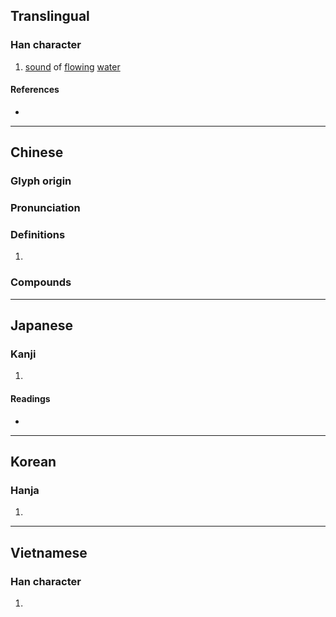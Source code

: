{{character info}}
==Translingual==

===Han character===
{{Han char|rn=85|rad=水|as=12|sn=15|four=37147|canj=ESND|ids=⿰氵孱}}

# [[sound]] of [[flow]]ing [[water]]

====References====
* {{Han ref|kx=0651.070|dkj=18298|dj=1061.160|hdz=31749.110|uh=6F7A|ud=28538|bh=BCEB|bd=48363}}

----

==Chinese==
{{zh-forms}}

===Glyph origin===
{{Han etym}}

===Pronunciation===
{{zh-pron
|m=chán
|c=saan4
|mn=chhan
|mn-t=cang5/cang1
|mc=y
|oc=y
|ma=
|cat=n
}}

===Definitions===
{{zh-hanzi}}

# {{rfdef|zh}}

===Compounds===
{{zh-der|潺淙|潺潺|潺湲}}

----

==Japanese==

===Kanji===
{{ja-kanji|grade=|rs=水12}}

# {{rfdef|ja|sort=水12}}

====Readings====
* {{ja-readings|on=[[さん]] (san), [[せん]] (sen)|kun=}}

----

==Korean==

===Hanja===
{{ko-hanja|hangeul=잔|eumhun=|rv=jan|mr=chan|y=can}}

# {{rfdef|ko|sort=水12}}

----

==Vietnamese==

===Han character===
{{vi-readings|reading=sờn, sàn, sớn|rs=水12}}

# {{rfdef|vi|sort=水12}}